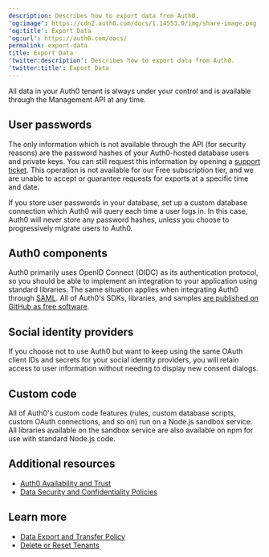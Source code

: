 ```yaml
---
description: Describes how to export data from Auth0.
'og:image': https://cdn2.auth0.com/docs/1.14553.0/img/share-image.png
'og:title': Export Data
'og:url': https://auth0.com/docs/
permalink: export-data
title: Export Data
'twitter:description': Describes how to export data from Auth0.
'twitter:title': Export Data
---
```

All data in your Auth0 tenant is always under your control and is available through the <Tooltip tip="Management API: A product to allow customers to perform administrative tasks." cta="View Glossary" href="/glossary?term=Management+API">Management API</Tooltip> at any time.

## User passwords

The only information which is not available through the API (for security reasons) are the password hashes of your Auth0-hosted database users and private keys. You can still request this information by opening a [support ticket](https://support.auth0.com). This operation is not available for our Free subscription tier, and we are unable to accept or guarantee requests for exports at a specific time and date.

If you store user passwords in your database, set up a custom database connection which Auth0 will query each time a user logs in. In this case, Auth0 will never store any password hashes, unless you choose to progressively migrate users to Auth0.

## Auth0 components

Auth0 primarily uses <Tooltip tip="OpenID: Open standard for authentication that allows applications to verify users' identities without collecting and storing login information." cta="View Glossary" href="/glossary?term=OpenID">OpenID</Tooltip> Connect (OIDC) as its authentication protocol, so you should be able to implement an integration to your application using standard libraries. The same situation applies when integrating Auth0 through [SAML](/authenticate/single-sign-on/outbound-single-sign-on/configure-auth0-saml-identity-provider). All of Auth0's SDKs, libraries, and samples [are published on GitHub as free software](https://github.com/auth0/).

## Social identity providers

If you choose not to use Auth0 but want to keep using the same <Tooltip tip="OAuth 2.0: Authorization framework that defines authorization protocols and workflows." cta="View Glossary" href="/glossary?term=OAuth">OAuth</Tooltip> <Tooltip tip="OAuth 2.0: Authorization framework that defines authorization protocols and workflows." cta="View Glossary" href="/glossary?term=client+IDs">client IDs</Tooltip> and secrets for your social <Tooltip tip="Identity Provider (IdP): Service that stores and manages digital identities." cta="View Glossary" href="/glossary?term=identity+providers">identity providers</Tooltip>, you will retain access to user information without needing to display new consent dialogs.

## Custom code

All of Auth0's custom code features (rules, custom database scripts, custom OAuth connections, and so on) run on a Node.js sandbox service. All libraries available on the sandbox service are also available on npm for use with standard Node.js code.

## Additional resources

* [Auth0 Availability and Trust](https://auth0.com/availability-trust)
* [Data Security and Confidentiality Policies](https://auth0.com/security)

## Learn more

* [Data Export and Transfer Policy](/troubleshoot/customer-support/operational-policies/data-export-and-transfer-policy)
* [Delete or Reset Tenants](/troubleshoot/customer-support/manage-subscriptions/delete-or-reset-tenant)